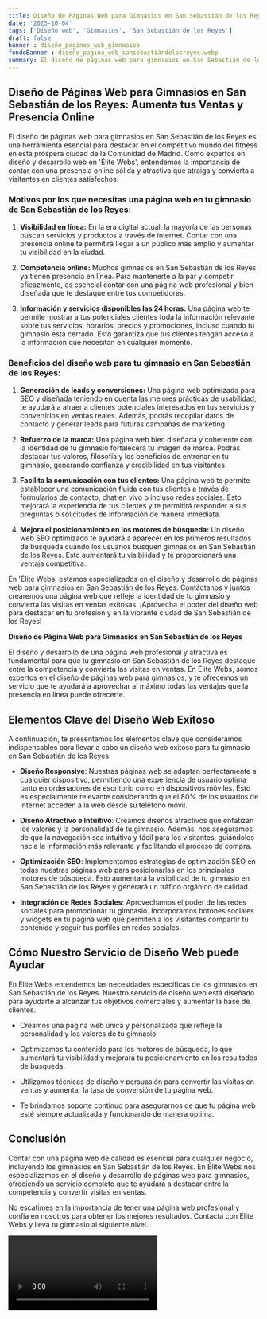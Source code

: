 ```yaml
---
title: Diseño de Páginas Web para Gimnasios en San Sebastián de los Reyes
date: '2023-10-04'
tags: ['Diseño web', 'Gimnasios', 'San Sebastián de los Reyes']
draft: false
banner : diseño_paginas_web_gimnasios
fondoBanner : diseño_pagina_web_sansebastiándelosreyes.webp
summary: El diseño de páginas web para gimnasios en San Sebastián de los Reyes es una herramienta esencial para destacar en el competitivo mundo del fitness en esta próspera ciudad de la Comunidad de Madrid. Como expertos en diseño y desarrollo web en 'Élite Webs', entendemos la importancia de contar con una presencia online sólida y atractiva que atraiga y convierta a visitantes en clientes satisfechos.
---
```


## Diseño de Páginas Web para Gimnasios en San Sebastián de los Reyes: Aumenta tus Ventas y Presencia Online

El diseño de páginas web para gimnasios en San Sebastián de los Reyes es una herramienta esencial para destacar en el competitivo mundo del fitness en esta próspera ciudad de la Comunidad de Madrid. Como expertos en diseño y desarrollo web en 'Élite Webs', entendemos la importancia de contar con una presencia online sólida y atractiva que atraiga y convierta a visitantes en clientes satisfechos.

### Motivos por los que necesitas una página web en tu gimnasio de San Sebastián de los Reyes:

1. **Visibilidad en línea:** En la era digital actual, la mayoría de las personas buscan servicios y productos a través de internet. Contar con una presencia online te permitirá llegar a un público más amplio y aumentar tu visibilidad en la ciudad.

2. **Competencia online:** Muchos gimnasios en San Sebastián de los Reyes ya tienen presencia en línea. Para mantenerte a la par y competir eficazmente, es esencial contar con una página web profesional y bien diseñada que te destaque entre tus competidores.

3. **Información y servicios disponibles las 24 horas:** Una página web te permite mostrar a tus potenciales clientes toda la información relevante sobre tus servicios, horarios, precios y promociones, incluso cuando tu gimnasio está cerrado. Esto garantiza que tus clientes tengan acceso a la información que necesitan en cualquier momento.

### Beneficios del diseño web para tu gimnasio en San Sebastián de los Reyes:

1. **Generación de leads y conversiones:** Una página web optimizada para SEO y diseñada teniendo en cuenta las mejores prácticas de usabilidad, te ayudará a atraer a clientes potenciales interesados en tus servicios y convertirlos en ventas reales. Además, podrás recopilar datos de contacto y generar leads para futuras campañas de marketing.

2. **Refuerzo de la marca:** Una página web bien diseñada y coherente con la identidad de tu gimnasio fortalecerá tu imagen de marca. Podrás destacar tus valores, filosofía y los beneficios de entrenar en tu gimnasio, generando confianza y credibilidad en tus visitantes.

3. **Facilita la comunicación con tus clientes:** Una página web te permite establecer una comunicación fluida con tus clientes a través de formularios de contacto, chat en vivo o incluso redes sociales. Esto mejorará la experiencia de tus clientes y te permitirá responder a sus preguntas o solicitudes de información de manera inmediata.

4. **Mejora el posicionamiento en los motores de búsqueda:** Un diseño web SEO optimizado te ayudará a aparecer en los primeros resultados de búsqueda cuando los usuarios busquen gimnasios en San Sebastián de los Reyes. Esto aumentará tu visibilidad y te proporcionará una ventaja competitiva.

En 'Élite Webs' estamos especializados en el diseño y desarrollo de páginas web para gimnasios en San Sebastián de los Reyes. Contáctanos y juntos crearemos una página web que refleje la identidad de tu gimnasio y convierta las visitas en ventas exitosas. ¡Aprovecha el poder del diseño web para destacar en tu profesión y en la vibrante ciudad de San Sebastián de los Reyes!

<GifSeo />

<Cta />

**Diseño de Página Web para Gimnasios en San Sebastián de los Reyes**

El diseño y desarrollo de una página web profesional y atractiva es fundamental para que tu gimnasio en San Sebastián de los Reyes destaque entre la competencia y convierta las visitas en ventas. En Élite Webs, somos expertos en el diseño de páginas web para gimnasios, y te ofrecemos un servicio que te ayudará a aprovechar al máximo todas las ventajas que la presencia en línea puede ofrecerte.

## Elementos Clave del Diseño Web Exitoso

A continuación, te presentamos los elementos clave que consideramos indispensables para llevar a cabo un diseño web exitoso para tu gimnasio en San Sebastián de los Reyes.

- **Diseño Responsive**: Nuestras páginas web se adaptan perfectamente a cualquier dispositivo, permitiendo una experiencia de usuario óptima tanto en ordenadores de escritorio como en dispositivos móviles. Esto es especialmente relevante considerando que el 80% de los usuarios de Internet acceden a la web desde su teléfono móvil.

- **Diseño Atractivo e Intuitivo**: Creamos diseños atractivos que enfatizan los valores y la personalidad de tu gimnasio. Además, nos aseguramos de que la navegación sea intuitiva y fácil para los visitantes, guiándolos hacia la información más relevante y facilitando el proceso de compra.

- **Optimización SEO**: Implementamos estrategias de optimización SEO en todas nuestras páginas web para posicionarlas en los principales motores de búsqueda. Esto aumentará la visibilidad de tu gimnasio en San Sebastián de los Reyes y generará un tráfico orgánico de calidad.

- **Integración de Redes Sociales**: Aprovechamos el poder de las redes sociales para promocionar tu gimnasio. Incorporamos botones sociales y widgets en tu página web que permiten a los visitantes compartir tu contenido y seguir tus perfiles en redes sociales.

## Cómo Nuestro Servicio de Diseño Web puede Ayudar

En Élite Webs entendemos las necesidades específicas de los gimnasios en San Sebastián de los Reyes. Nuestro servicio de diseño web está diseñado para ayudarte a alcanzar tus objetivos comerciales y aumentar la base de clientes.

- Creamos una página web única y personalizada que refleje la personalidad y los valores de tu gimnasio.

- Optimizamos tu contenido para los motores de búsqueda, lo que aumentará tu visibilidad y mejorará tu posicionamiento en los resultados de búsqueda.

- Utilizamos técnicas de diseño y persuasión para convertir las visitas en ventas y aumentar la tasa de conversión de tu página web.

- Te brindamos soporte continuo para asegurarnos de que tu página web esté siempre actualizada y funcionando de manera óptima.

## Conclusión

Contar con una página web de calidad es esencial para cualquier negocio, incluyendo los gimnasios en San Sebastián de los Reyes. En Élite Webs nos especializamos en el diseño y desarrollo de páginas web para gimnasios, ofreciendo un servicio completo que te ayudará a destacar entre la competencia y convertir visitas en ventas.

No escatimes en la importancia de tener una página web profesional y confía en nosotros para obtener los mejores resultados. Contacta con Élite Webs y lleva tu gimnasio al siguiente nivel.

<Video />

<CtaBot job='Gimnasios' city='San Sebastián de los Reyes'/>

<Gmaps query='San Sebastián de los Reyes+españa+maps' />